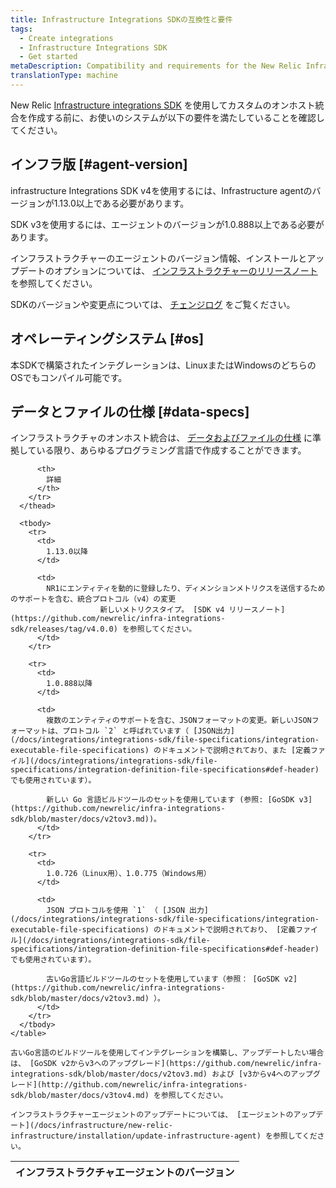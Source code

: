 ```yaml
---
title: Infrastructure Integrations SDKの互換性と要件
tags:
  - Create integrations
  - Infrastructure Integrations SDK
  - Get started
metaDescription: Compatibility and requirements for the New Relic Infrastructure Integration SDK.
translationType: machine
---
```


New Relic [Infrastructure integrations SDK](/docs/intro-infrastructure-integration-sdk) を使用してカスタムのオンホスト統合を作成する前に、お使いのシステムが以下の要件を満たしていることを確認してください。

## インフラ版 [#agent-version]

infrastructure Integrations SDK v4を使用するには、Infrastructure agentのバージョンが1.13.0以上である必要があります。

SDK v3を使用するには、エージェントのバージョンが1.0.888以上である必要があります。

インフラストラクチャーのエージェントのバージョン情報、インストールとアップデートのオプションについては、 [インフラストラクチャーのリリースノート](/docs/release-notes/infrastructure-release-notes/infrastructure-agent-release-notes) を参照してください。

SDKのバージョンや変更点については、 [チェンジログ](#change-log) をご覧ください。

## オペレーティングシステム [#os]

本SDKで構築されたインテグレーションは、LinuxまたはWindowsのどちらのOSでもコンパイル可能です。

## データとファイルの仕様 [#data-specs]

インフラストラクチャのオンホスト統合は、 [データおよびファイルの仕様](/docs/infrastructure/integrations-sdk/get-started/create-activate-infrastructure-integration) に準拠している限り、あらゆるプログラミング言語で作成することができます。

<CollapserGroup>
  <Collapser
    id="change-log"
    title="SDKのバージョン変更"
  >
    <table>
      <thead>
        <tr>
          <th style={{ width: "200px" }}>
            インフラストラクチャエージェントのバージョン
          </th>

          <th>
            詳細
          </th>
        </tr>
      </thead>

      <tbody>
        <tr>
          <td>
            1.13.0以降
          </td>

          <td>
            NR1にエンティティを動的に登録したり、ディメンションメトリクスを送信するためのサポートを含む、統合プロトコル（v4）の変更  
                        新しいメトリクスタイプ。 [SDK v4 リリースノート](https://github.com/newrelic/infra-integrations-sdk/releases/tag/v4.0.0) を参照してください。
          </td>
        </tr>

        <tr>
          <td>
            1.0.888以降
          </td>

          <td>
            複数のエンティティのサポートを含む、JSONフォーマットの変更。新しいJSONフォーマットは、プロトコル `2` と呼ばれています（ [JSON出力](/docs/integrations/integrations-sdk/file-specifications/integration-executable-file-specifications) のドキュメントで説明されており、また [定義ファイル](/docs/integrations/integrations-sdk/file-specifications/integration-definition-file-specifications#def-header) でも使用されています）。

            新しい Go 言語ビルドツールのセットを使用しています (参照: [GoSDK v3](https://github.com/newrelic/infra-integrations-sdk/blob/master/docs/v2tov3.md))。
          </td>
        </tr>

        <tr>
          <td>
            1.0.726（Linux用）、1.0.775（Windows用）
          </td>

          <td>
            JSON プロトコルを使用 `1` （ [JSON 出力](/docs/integrations/integrations-sdk/file-specifications/integration-executable-file-specifications) のドキュメントで説明されており、 [定義ファイル](/docs/integrations/integrations-sdk/file-specifications/integration-definition-file-specifications#def-header) でも使用されています）。

            古いGo言語ビルドツールのセットを使用しています（参照： [GoSDK v2](https://github.com/newrelic/infra-integrations-sdk/blob/master/docs/v2tov3.md) ）。
          </td>
        </tr>
      </tbody>
    </table>

    古いGo言語のビルドツールを使用してインテグレーションを構築し、アップデートしたい場合は、 [GoSDK v2からv3へのアップグレード](https://github.com/newrelic/infra-integrations-sdk/blob/master/docs/v2tov3.md) および [v3からv4へのアップグレード](http://github.com/newrelic/infra-integrations-sdk/blob/master/docs/v3tov4.md) を参照してください。

    インフラストラクチャーエージェントのアップデートについては、 [エージェントのアップデート](/docs/infrastructure/new-relic-infrastructure/installation/update-infrastructure-agent) を参照してください。
  </Collapser>
</CollapserGroup>
